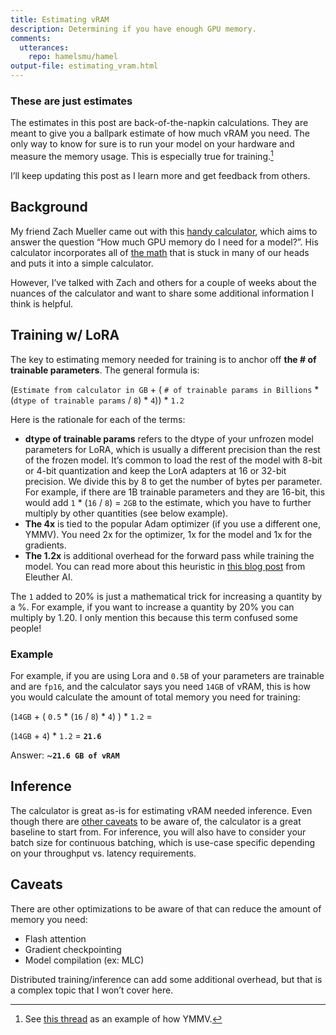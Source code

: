 ```yaml
---
title: Estimating vRAM
description: Determining if you have enough GPU memory. 
comments:
  utterances:
    repo: hamelsmu/hamel
output-file: estimating_vram.html
---
```


:::{.callout-warning}
### These are just estimates

The estimates in this post are back-of-the-napkin calculations.  They are meant to give you a ballpark estimate of how much vRAM you need.  The only way to know for sure is to run your model on your hardware and measure the memory usage.  This is especially true for training.[^1]

I'll keep updating this post as I learn more and get feedback from others.
:::

## Background

My friend Zach Mueller came out with this [handy calculator](https://twitter.com/TheZachMueller/status/1696157965890339148?s=20), which aims to answer the question "How much GPU memory do I need for a model?".  His calculator incorporates all of [the math](https://www.anyscale.com/blog/num-every-llm-developer-should-know) that is stuck in many of our heads and puts it into a simple calculator. 

However, I've talked with Zach and others for a couple of weeks about the nuances of the calculator and want to share some additional information I think is helpful.

## Training w/ LoRA

The key to estimating memory needed for training is to anchor off **the # of trainable parameters**.  The general formula is:

(`Estimate from calculator in GB` + ( `# of trainable params in Billions`  * (`dtype of trainable params` / `8`) * `4`)) * `1.2`

Here is the rationale for each of the terms:

- **dtype of trainable params** refers to the dtype of your unfrozen model parameters for LoRA, which is usually a different precision than the rest of the frozen model.  It's common to load the rest of the model with 8-bit or 4-bit quantization and keep the LorA adapters at 16 or 32-bit precision.  We divide this by 8 to get the number of bytes per parameter.  For example, if there are 1B trainable parameters and they are 16-bit, this would add `1` * (`16` / `8`) = `2GB` to the estimate, which you have to further multiply by other quantities (see below example).
- **The 4x** is tied to the popular Adam optimizer (if you use a different one, YMMV).  You need 2x for the optimizer, 1x for the model and 1x for the gradients.
- **The 1.2x** is additional overhead for the forward pass while training the model.  You can read more about this heuristic in [this blog post](https://blog.eleuther.ai/transformer-math/#total-inference-memory) from Eleuther AI.

:::{.callout-note}
The `1` added to 20% is just a mathematical trick for increasing a quantity by a %.  For example, if you want to increase a quantity by 20% you can multiply by 1.20. I only mention this because this term confused some people!
:::

### Example

For example, if you are using Lora and `0.5B` of your parameters are trainable and are `fp16`, and the calculator says you need `14GB` of vRAM, this is how you would calculate the amount of total memory you need for training:

(`14GB` + ( `0.5` * (`16` / `8`) * `4`) ) * `1.2` = 
    
(`14GB` + `4`) * `1.2` = **`21.6`**

Answer: ~**`21.6 GB of vRAM`**

## Inference

The calculator is great as-is for estimating vRAM needed inference.  Even though there are [other caveats](#other-caveats) to be aware of, the calculator is a great baseline to start from.  For inference, you will also have to consider your batch size for continuous batching, which is use-case specific depending on your throughput vs. latency requirements.

## Caveats

There are other optimizations to be aware of that can reduce the amount of memory you need:

- Flash attention
- Gradient checkpointing
- Model compilation (ex: MLC)

Distributed training/inference can add some additional overhead, but that is a complex topic that I won't cover here.


[^1]: See [this thread](https://twitter.com/main_horse/status/1696239027308146891?s=20) as an example of how YMMV.
